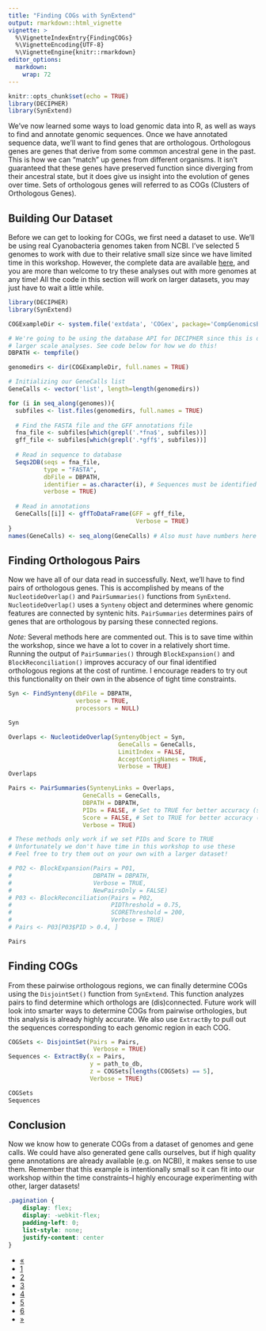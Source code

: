 ```yaml
---
title: "Finding COGs with SynExtend"
output: rmarkdown::html_vignette
vignette: >
  %\VignetteIndexEntry{FindingCOGs}
  %\VignetteEncoding{UTF-8}
  %\VignetteEngine{knitr::rmarkdown}
editor_options: 
  markdown: 
    wrap: 72
---
```


```r
knitr::opts_chunk$set(echo = TRUE)
library(DECIPHER)
library(SynExtend)
```

We've now learned some ways to load genomic data into R, as well as ways to find
and annotate genomic sequences. Once we have annotated sequence data, we'll want 
to find genes that are orthologous. Orthologous genes are genes that derive
from some common ancestral gene in the past. This is how we can "match" up genes 
from different organisms. It isn't guaranteed that these genes have preserved
function since diverging from their ancestral state, but it does give us insight
into the evolution of genes over time. Sets of orthologous genes will 
referred to as COGs (Clusters of Orthologous Genes).

## Building Our Dataset

Before we can get to looking for COGs, we first need a dataset to use. We'll 
be using real Cyanobacteria genomes taken from NCBI. I've selected 5 genomes to
work with due to their relative small size since we have limited time in this workshop. 
However, the complete data are available [here](https://www.ncbi.nlm.nih.gov/datasets/genomes/?taxon=1117&utm_source=gquery&utm_medium=referral),
and you are more than welcome to try these analyses out with more genomes at any time!
All the code in this section will work on larger datasets, you may just have to wait
a little while.


```r
library(DECIPHER)
library(SynExtend)
```

```r
COGExampleDir <- system.file('extdata', 'COGex', package='CompGenomicsBioc2022')

# We're going to be using the database API for DECIPHER since this is designed for
# larger scale analyses. See code below for how we do this!
DBPATH <- tempfile()

genomedirs <- dir(COGExampleDir, full.names = TRUE)

# Initializing our GeneCalls list
GeneCalls <- vector('list', length=length(genomedirs))

for (i in seq_along(genomes)){
  subfiles <- list.files(genomedirs, full.names = TRUE)
  
  # Find the FASTA file and the GFF annotations file
  fna_file <- subfiles[which(grepl('.*fna$', subfiles))]
  gff_file <- subfiles[which(grepl('.*gff$', subfiles))]
  
  # Read in sequence to database
  Seqs2DB(seqs = fna_file,
          type = "FASTA",
          dbFile = DBPATH,
          identifier = as.character(i), # Sequences must be identified by number
          verbose = TRUE)
  
  # Read in annotations
  GeneCalls[[i]] <- gffToDataFrame(GFF = gff_file,
                                    Verbose = TRUE)
}
names(GeneCalls) <- seq_along(GeneCalls) # Also must have numbers here too
```

## Finding Orthologous Pairs

Now we have all of our data read in successfully. Next, we'll have to find
pairs of orthologous genes. This is accomplished by means of the `NucleotideOverlap()`
and `PairSummaries()` functions from `SynExtend`. `NucleotideOverlap()` uses
a `Synteny` object and determines where genomic features are connected by syntenic hits.
`PairSummaries` determines pairs of genes that are orthologous by parsing these
connected regions.

*Note:* Several methods here are commented out. This is to save time within the 
workshop, since we have a lot to cover in a relatively short time. Running the
output of `PairSummaries()` through `BlockExpansion()` and `BlockReconciliation()`
improves accuracy of our final identified orthologous regions at the cost of runtime. 
I encourage readers to try out this functionality on their own in the absence
of tight time constraints.

```r
Syn <- FindSynteny(dbFile = DBPATH,
                   verbose = TRUE,
                   processors = NULL)

Syn

Overlaps <- NucleotideOverlap(SyntenyObject = Syn,
                               GeneCalls = GeneCalls,
                               LimitIndex = FALSE,
                               AcceptContigNames = TRUE,
                               Verbose = TRUE)
Overlaps

Pairs <- PairSummaries(SyntenyLinks = Overlaps,
                     GeneCalls = GeneCalls,
                     DBPATH = DBPATH,
                     PIDs = FALSE, # Set to TRUE for better accuracy (slower) 
                     Score = FALSE, # Set to TRUE for better accuracy (slower)
                     Verbose = TRUE)

# These methods only work if we set PIDs and Score to TRUE
# Unfortunately we don't have time in this workshop to use these
# Feel free to try them out on your own with a larger dataset!

# P02 <- BlockExpansion(Pairs = P01,
#                       DBPATH = DBPATH,
#                       Verbose = TRUE,
#                       NewPairsOnly = FALSE)
# P03 <- BlockReconciliation(Pairs = P02,
#                            PIDThreshold = 0.75,
#                            SCOREThreshold = 200,
#                            Verbose = TRUE)
# Pairs <- P03[P03$PID > 0.4, ]

Pairs
```

## Finding COGs

From these pairwise orthologous regions, we can finally determine COGs using the
`DisjointSet()` function from `SynExtend`. This function analyzes pairs to find
determine which orthologs are (dis)connected. Future work will look into smarter
ways to determine COGs from pairwise orthologies, but this analysis is already highly
accurate. We also use `ExtractBy` to pull out the sequences corresponding to each
genomic region in each COG.
```r
COGSets <- DisjointSet(Pairs = Pairs,
                        Verbose = TRUE)
Sequences <- ExtractBy(x = Pairs,
                       y = path_to_db,
                       z = COGSets[lengths(COGSets) == 5],
                       Verbose = TRUE)

COGSets
Sequences
```

## Conclusion

Now we know how to generate COGs from a dataset of genomes and gene calls. We 
could have also generated gene calls ourselves, but if high quality gene annotations
are already available (e.g. on NCBI), it makes sense to use them. Remember that this
example is intentionally small so it can fit into our workshop within the time 
constraints--I highly encourage experimenting with other, larger datasets!

```css
.pagination {
    display: flex;
    display: -webkit-flex;
    padding-left: 0;
    list-style: none;
    justify-content: center
}
```

<div class="center">
  <ul class="pagination pagination-lg">
    <li class="page-item">
      <a class="page-link" href="https://www.ahl27.com/CompGenomicsBioc2022/articles/GeneCallingAnnotation.html">&laquo;</a>
    </li>
    <li class="page-item">
      <a class="page-link" href="https://www.ahl27.com/CompGenomicsBioc2022/articles/Setup.html">1</a>
    </li>
    <li class="page-item">
      <a class="page-link" href="https://www.ahl27.com/CompGenomicsBioc2022/articles/LoadingGenomeData.html">2</a>
    </li>
    <li class="page-item">
      <a class="page-link" href="https://www.ahl27.com/CompGenomicsBioc2022/articles/GeneCallingAnnotation.html">3</a>
    </li>
    <li class="page-item active">
      <a class="page-link" href="https://www.ahl27.com/CompGenomicsBioc2022/articles/FindingCOGs.html">4</a>
    </li>
    <li class="page-item">
      <a class="page-link" href="https://www.ahl27.com/CompGenomicsBioc2022/articles/ConstructingPhylogenies.html">5</a>
    </li>
    <li class="page-item">
      <a class="page-link" href="https://www.ahl27.com/CompGenomicsBioc2022/articles/CoevolutionNetworks.html">6</a>
    </li>
    <li class="page-item">
      <a class="page-link" href="https://www.ahl27.com/CompGenomicsBioc2022/articles/ConstructingPhylogenies.html">&raquo;</a>
    </li>
  </ul>
</div>